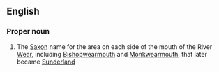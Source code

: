 ==English==

===Proper noun===
{{en-proper noun}}

# The [[Saxon]] name for the area on each side of the mouth of the River [[Wear]], including [[Bishopwearmouth]] and [[Monkwearmouth]], that later became [[Sunderland]]